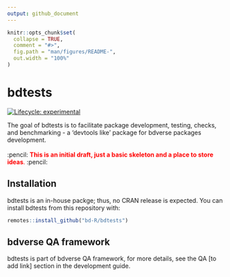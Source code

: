 ```yaml
---
output: github_document
---
```


<!-- README.md is generated from README.Rmd. Please edit that file -->

```r
knitr::opts_chunk$set(
  collapse = TRUE,
  comment = "#>",
  fig.path = "man/figures/README-",
  out.width = "100%"
)
```

# bdtests

<!-- badges: start -->
[![Lifecycle: experimental](https://img.shields.io/badge/lifecycle-experimental-orange.svg)](https://www.tidyverse.org/lifecycle/#experimental)
<!-- badges: end -->

The goal of bdtests is to facilitate package development, testing, checks, and benchmarking - a 'devtools like' package for bdverse packages development. \
\
:pencil: <span style="color: red;">**This is an initial draft, just a basic skeleton and a place to store ideas**.</span> :pencil:

## Installation
bdtests is an in-house packge; thus, no CRAN release is expected.
You can install bdtests from this repository with:

``` r
remotes::install_github("bd-R/bdtests")
```

## bdverse QA framework

bdtests is part of bdverse QA framework, for more details, see the QA  [to add link] section in the development guide.

